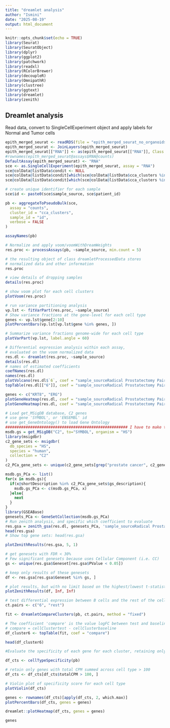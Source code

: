 ```yaml
---
title: "dreamlet analysis"
author: "Ismini"
date: "2025-08-19"
output: html_document
---
```


```r
knitr::opts_chunk$set(echo = TRUE)
library(Seurat)
library(SeuratObject)
library(dplyr)
library(ggplot2)
library(patchwork)
library(readxl)
library(RColorBrewer)
library(decoupleR)
library(OmnipathR)
library(clustree)
library(ggtext)
library(dreamlet)
library(zenith)

```

## Dreamlet analysis

Read data, convert to SingleCellExperiment object and apply labels for Normal and Tumor cells
```r
epith_merged_seurat <- readRDS(file = "epith_merged_seurat_no_organoids.rds")
epith_merged_seurat <- JoinLayers(epith_merged_seurat)
epith_merged_seurat[["RNA"]] <- as(epith_merged_seurat[["RNA"]], Class = "Assay")
#rownames(epith_merged_seurat@assays$RNA@counts)
DefaultAssay(epith_merged_seurat) <- "RNA"
sce <- as.SingleCellExperiment(epith_merged_seurat, assay = "RNA")
sce@colData@listData$condit <- NULL
sce@colData@listData$condit[which(sce@colData@listData$cca_clusters %in% c(3:7, 13,14,17,21,27))] <- "test_Tumor"
sce@colData@listData$condit[which(sce@colData@listData$cca_clusters %in% c(0:2, 8:12, 15,16,18:20, 22:26))] <- "test_Normal"
```

```r
# create unique identifier for each sample
sce$id <- paste0(sce$sample_source, sce$patient_id)

pb <- aggregateToPseudoBulk(sce,
  assay = "counts",
  cluster_id = "cca_clusters",
  sample_id = "id",
  verbose = FALSE
)

assayNames(pb)
```

```r
# Normalize and apply voom/voomWithDreamWeights
res.proc <- processAssays(pb, ~sample_source, min.count = 5)

# the resulting object of class dreamletProcessedData stores
# normalized data and other information
res.proc

# view details of dropping samples
details(res.proc)
```

```r
# show voom plot for each cell clusters
plotVoom(res.proc)
```

```r
# run variance partitioning analysis
vp.lst <- fitVarPart(res.proc, ~sample_source)
# Show variance fractions at the gene-level for each cell type
genes <- vp.lst$gene[2:10]
plotPercentBars(vp.lst[vp.lst$gene %in% genes, ])
```

```r
# Summarize variance fractions genome-wide for each cell type
plotVarPart(vp.lst, label.angle = 60)
```

```r
# Differential expression analysis within each assay,
# evaluated on the voom normalized data
res.dl <- dreamlet(res.proc, ~sample_source)
details(res.dl)
# names of estimated coefficients
coefNames(res.dl)
names(res.dl)
plotVolcano(res.dl$`6`, coef = "sample_sourceRadical Prostatectomy Paired Tumor")
topTable(res.dl[["6"]], coef = "sample_sourceRadical Prostatectomy Paired Tumor")

```

```r
genes <- c("KRT8", "ERG")
plotGeneHeatmap(res.dl, coef = "sample_sourceRadical Prostatectomy Paired Tumor", genes = row.names(topTable(res.dl[["6"]], coef = "sample_sourceRadical Prostatectomy Paired Tumor")))
plotGeneHeatmap(res.dl, coef = "sample_sourceRadical Prostatectomy Paired Tumor", genes = row.names(topTable(res.dl[["6"]], coef = "sample_sourceRadical Prostatectomy Paired Normal")))
```

```r
# Load get_MSigDB database, C2 genes
# use gene 'SYMBOL', or 'ENSEMBL' id
# use get_GeneOntology() to load Gene Ontology
###################################################### I have to make the function to use the genesets of PCa #########
msdb.gs = get_MSigDB("C2", to="SYMBOL", organism = "HS")
library(msigdbr)
c2_gene_sets <- msigdbr(
  db_species = "HS",
  species = "human",
  collection = "C2"
)
c2_PCa_gene_sets <- unique(c2_gene_sets[grep("prostate cancer", c2_gene_sets$gs_description), "gs_description"])

msdb.gs_PCa <- list()
for(x in msdb.gs){
  if(x@shortDescription %in% c2_PCa_gene_sets$gs_description){
    msdb.gs_PCa <- c(msdb.gs_PCa, x)
  }else{
    next
  }
}
library(GSEABase)
genesets_PCa <- GeneSetCollection(msdb.gs_PCa)
# Run zenith analysis, and specific which coefficient to evaluate
res.gsa = zenith_gsa(res.dl, genesets_PCa, 'sample_sourceRadical Prostatectomy Paired Tumor', progressbar=FALSE )
head(res.gsa)
# Show top gene sets: head(res.gsa)

plotZenithResults(res.gsa, 5, 1)
```

```r
# get genesets with FDR < 30%
# Few significant genesets because uses Cellular Component (i.e. CC)
gs <- unique(res.gsa$Geneset[res.gsa$PValue < 0.05])

# keep only results of these genesets
df <- res.gsa[res.gsa$Geneset %in% gs, ]

# plot results, but with no limit based on the highest/lowest t-statistic
plotZenithResults(df, Inf, Inf)
```

```r
# test differential expression between B cells and the rest of the cell clusters
ct.pairs <- c("6", "rest")

fit <- dreamletCompareClusters(pb, ct.pairs, method = "fixed")

# The coefficient 'compare' is the value logFC between test and baseline:
# compare = cellClustertest - cellClusterbaseline
df_cluster6 <- topTable(fit, coef = "compare")

head(df_cluster6)

```

```r

#Evaluate the specificity of each gene for each cluster, retaining only highly expressed genes:

df_cts <- cellTypeSpecificity(pb)

# retain only genes with total CPM summed across cell type > 100
df_cts <- df_cts[df_cts$totalCPM > 100, ]

# Violin plot of specificity score for each cell type
plotViolin(df_cts)
```
```r
genes <- rownames(df_cts)[apply(df_cts, 2, which.max)]
plotPercentBars(df_cts, genes = genes)
```

```r
dreamlet::plotHeatmap(df_cts, genes = genes)

```

```r
genes
```